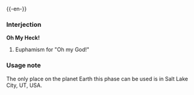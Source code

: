 {{-en-}}

===Interjection===
'''Oh My Heck!'''
#Euphamism for "Oh my God!"

===Usage note===
The only place on the planet Earth this phase can be used is in Salt Lake City, UT, USA.